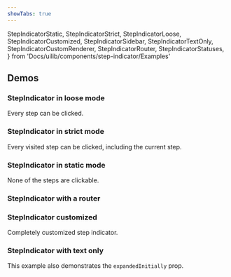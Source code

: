 ```yaml
---
showTabs: true
---
```


  StepIndicatorStatic,
  StepIndicatorStrict,
  StepIndicatorLoose,
  StepIndicatorCustomized,
  StepIndicatorSidebar,
  StepIndicatorTextOnly,
  StepIndicatorCustomRenderer,
  StepIndicatorRouter,
  StepIndicatorStatuses,
} from 'Docs/uilib/components/step-indicator/Examples'

## Demos

### StepIndicator in loose mode

Every step can be clicked.

<StepIndicatorLoose />

### StepIndicator in strict mode

Every visited step can be clicked, including the current step.

<StepIndicatorStrict />

### StepIndicator in static mode

None of the steps are clickable.

<StepIndicatorStatic />

### StepIndicator with a router

<StepIndicatorRouter />

### StepIndicator customized

Completely customized step indicator.

<StepIndicatorCustomized />

### StepIndicator with text only

This example also demonstrates the `expandedInitially` prop.

<StepIndicatorTextOnly />

<VisibleWhenVisualTest>
  <StepIndicatorStatuses />
</VisibleWhenVisualTest>
